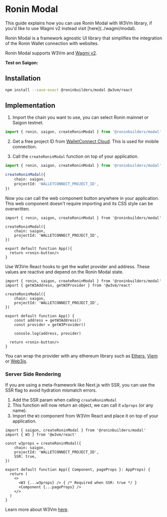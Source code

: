  
# Ronin Modal

<Callout type="info" emoji="ℹ️">
  This guide explains how you can use Ronin Modal with W3Vm library, if you'd like to use Wagmi v2 instead visit [here](../wagmi/modal).
</Callout>

Ronin Modal is a framework agnostic UI library that simplifies the integration of the Ronin Wallet connection with websites.

Ronin Modal supports W3Vm and [Wagmi v2](../wagmi/modal).

**Test on Saigon:**
<br/>
<Modal/>

## Installation

```sh npm2yarn
npm install --save-exact @roninbuilders/modal @w3vm/react
```

## Implementation

1. Import the chain you want to use, you can select Ronin mainnet or Saigon testnet.

```ts
import { ronin, saigon, createRoninModal } from '@roninbuilders/modal'
```

2. Get a free project ID from [WalletConnect Cloud](https://cloud.walletconnect.com/). This is used for mobile connection.

3. Call the `createRoninModal` function on top of your application.

```ts {3-6}
import { ronin, saigon, createRoninModal } from '@roninbuilders/modal'

createRoninModal({
	chain: saigon,
	projectId: 'WALLETCONNECT_PROJECT_ID',
})
```

Now you can call the web component button anywhere in your application. This web component doesn't require importing
and its CSS style can be overwritten.

```tsx {8-10}
import { ronin, saigon, createRoninModal } from '@roninbuilders/modal'

createRoninModal({
	chain: saigon,
	projectId: 'WALLETCONNECT_PROJECT_ID',
})

export default function App(){
  return <ronin-button/>
}
```

Use W3Vm React hooks to get the wallet provider and address. These values are reactive and depend on the Ronin Modal state.

```tsx {2, 10, 11, 13}
import { ronin, saigon, createRoninModal } from '@roninbuilders/modal'
import { getW3Address, getW3Provider } from '@w3vm/react'

createRoninModal({
	chain: saigon,
	projectId: 'WALLETCONNECT_PROJECT_ID',
})

export default function App() {
	const address = getW3Address()
	const provider = getW3Provider()

	console.log(address, provider)

  return <ronin-button/>
}
```

You can wrap the provider with any ethereum library such as [Ethers](https://docs.ethers.org/v6/), [Viem](https://viem.sh/) or [Web3js](https://web3js.org/).

### Server Side Rendering

If you are using a meta-framework like Next.js with SSR, you can use the SSR flag to avoid hydration mismatch errors.

1. Add the SSR param when calling `createRoninModal`
2. This function will now return an object, we can call it `w3props` (or any name).
3. Import the `W3` component from W3Vm React and place it on top of your application.

```tsx
import { saigon, createRoninModal } from '@roninbuilders/modal'
import { W3 } from '@w3vm/react'

const w3props = createRoninModal({
	chain: saigon,
	projectId: 'WALLETCONNECT_PROJECT_ID',
	SSR: true,
})

export default function App({ Component, pageProps }: AppProps) {
  return (
    <>
      <W3 {...w3props} /> { /* Required when SSR: true */ }
      <Component {...pageProps} />
    </>
  )
}
```

Learn more about W3Vm [here](https://w3vm-docs.vercel.app/).